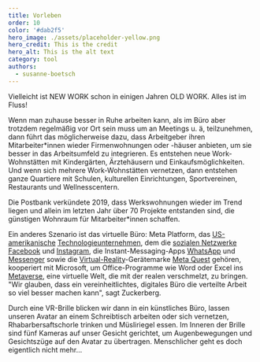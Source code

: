 ```yaml
---
title: Vorleben
order: 10
color: '#dab2f5'
hero_image: ./assets/placeholder-yellow.png
hero_credit: This is the credit
hero_alt: This is the alt text
category: tool
authors:
  - susanne-boetsch
---
```


Vielleicht ist NEW WORK schon in einigen Jahren OLD WORK. Alles ist im Fluss!

Wenn man zuhause besser in Ruhe arbeiten kann, als im Büro aber trotzdem regelmäßig vor Ort sein muss um an Meetings u. ä, teilzunehmen, dann führt das möglicherweise dazu, dass Arbeitgeber ihren Mitarbeiter\*innen wieder Firmenwohnungen oder -häuser anbieten, um sie besser in das Arbeitsumfeld zu integrieren. Es entstehen neue Work-Wohnstätten mit Kindergärten, Ärztehäusern und Einkaufsmöglichkeiten. Und wenn sich mehrere Work-Wohnstätten vernetzen, dann entstehen ganze Quartiere mit Schulen, kulturellen Einrichtungen, Sportvereinen, Restaurants und Wellnesscentern.

Die Postbank verkündete 2019, dass Werkswohnungen wieder im Trend liegen und allein im letzten Jahr über 70 Projekte entstanden sind, die günstigen Wohnraum für Mitarbeiter\*innen schaffen.

Ein anderes Szenario ist das virtuelle Büro: Meta Platform, das [US-amerikanische](https://de.wikipedia.org/wiki/Vereinigte_Staaten) [Technologieunternehmen](https://de.wikipedia.org/wiki/Technologieunternehmen), dem die [sozialen Netzwerke](<https://de.wikipedia.org/wiki/Soziales_Netzwerk_(Internet)>) [Facebook](https://de.wikipedia.org/wiki/Facebook) und [Instagram](https://de.wikipedia.org/wiki/Instagram), die Instant-Messaging-Apps [WhatsApp](https://de.wikipedia.org/wiki/WhatsApp) und [Messenger](https://de.wikipedia.org/wiki/Facebook#Facebook_Messenger) sowie die [Virtual-Reality](https://de.wikipedia.org/wiki/Virtuelle_Realit%C3%A4t)-Gerätemarke [Meta Quest](https://de.wikipedia.org/wiki/Meta_Quest) gehören, kooperiert mit Microsoft, um Office-Programme wie Word oder Excel ins [Metaverse](https://www.sueddeutsche.de/thema/Metaverse), eine virtuelle Welt, die mit der realen verschmelzt, zu bringen. "Wir glauben, dass ein vereinheitlichtes, digitales Büro die verteilte Arbeit so viel besser machen kann", sagt Zuckerberg.

Durch eine VR-Brille blicken wir dann in ein künstliches Büro, lassen unseren Avatar an einem Schreibtisch arbeiten oder sich vernetzen, Rhabarbersaftschorle trinken und Müsliriegel essen. Im Inneren der Brille sind fünf Kameras auf unser Gesicht gerichtet, um Augenbewegungen und Gesichtszüge auf den Avatar zu übertragen. Menschlicher geht es doch eigentlich nicht mehr…
